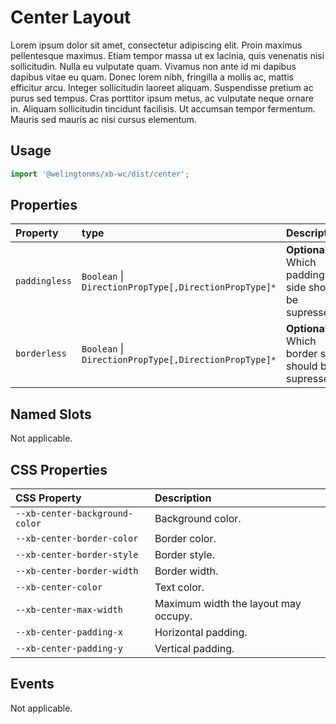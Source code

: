 

# Center Layout

Lorem ipsum dolor sit amet, consectetur adipiscing elit. Proin maximus pellentesque maximus. Etiam tempor massa ut ex lacinia, quis venenatis nisi sollicitudin. Nulla eu vulputate quam. Vivamus non ante id mi dapibus dapibus vitae eu quam. Donec lorem nibh, fringilla a mollis ac, mattis efficitur arcu. Integer sollicitudin laoreet aliquam. Suspendisse pretium ac purus sed tempus. Cras porttitor ipsum metus, ac vulputate neque ornare in. Aliquam sollicitudin tincidunt facilisis. Ut accumsan tempor fermentum. Mauris sed mauris ac nisi cursus elementum.

## Usage

```jsx
import '@welingtonms/xb-wc/dist/center';
```

<Canvas>
	<Story id="foundation-layouts-center--playground" />
</Canvas>

## Properties

| Property      | type                                                      | Description                                           |
| :------------ | :-------------------------------------------------------- | :---------------------------------------------------- |
| `paddingless` | `Boolean` &#124; `DirectionPropType[,DirectionPropType]*` | **Optional**. Which padding side should be supressed. |
| `borderless`  | `Boolean` &#124; `DirectionPropType[,DirectionPropType]*` | **Optional**. Which border side should be supressed.  |

## Named Slots

Not applicable.

## CSS Properties

| CSS Property                   | Description                          |
| :----------------------------- | :----------------------------------- |
| `--xb-center-background-color` | Background color.                    |
| `--xb-center-border-color`     | Border color.                        |
| `--xb-center-border-style`     | Border style.                        |
| `--xb-center-border-width`     | Border width.                        |
| `--xb-center-color`            | Text color.                          |
| `--xb-center-max-width`        | Maximum width the layout may occupy. |
| `--xb-center-padding-x`        | Horizontal padding.                  |
| `--xb-center-padding-y`        | Vertical padding.                    |

## Events

Not applicable.
